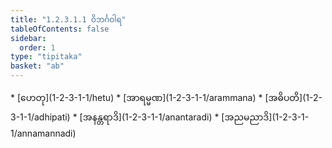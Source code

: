 ```yaml
---
title: "1.2.3.1.1 ဝိဘင်္ဂဝါရ"
tableOfContents: false
sidebar:
  order: 1
type: "tipitaka"
basket: "ab"
---
```



<DynamicBreadcrumb />



<TableOfContents>
* [ဟေတု](1-2-3-1-1/hetu)
* [အာရမ္မဏ](1-2-3-1-1/arammana)
* [အဓိပတိ](1-2-3-1-1/adhipati)
* [အနန္တရာဒိ](1-2-3-1-1/anantaradi)
* [အညမညာဒိ](1-2-3-1-1/annamannadi)
</TableOfContents>